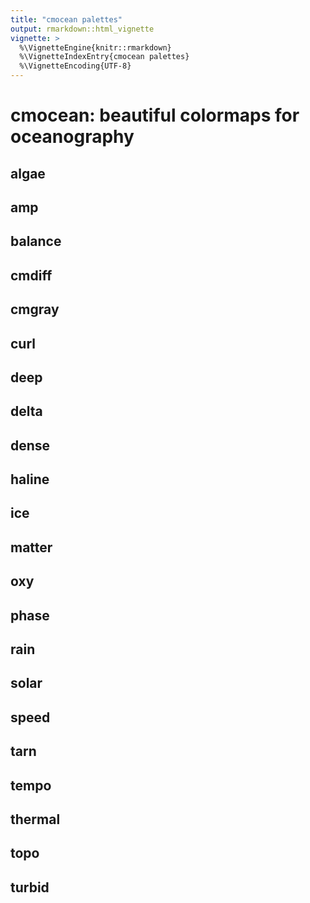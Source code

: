 ```yaml
---
title: "cmocean palettes"
output: rmarkdown::html_vignette
vignette: >
  %\VignetteEngine{knitr::rmarkdown}
  %\VignetteIndexEntry{cmocean palettes}
  %\VignetteEncoding{UTF-8}
---
```


cmocean: beautiful colormaps for oceanography
=============================================

algae
-----

amp
---

balance
-------

cmdiff
------

cmgray
------

curl
----

deep
----

delta
-----

dense
-----

haline
------

ice
---

matter
------

oxy
---

phase
-----

rain
----

solar
-----

speed
-----

tarn
----

tempo
-----

thermal
-------

topo
----

turbid
------

